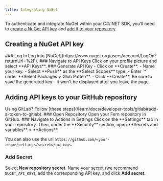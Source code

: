 ```yaml
---
title: Integrating NuGet
---
```


To authenticate and integrate NuGet within your C#/.NET SDK, you'll need to [create a NuGet API key](/learn/sdks/package-managers/nuget#creating-a-nuget-api-key) and [add it to your repository](/learn/sdks/package-managers/nuget#adding-api-keys-to-your-github-repository). 

## Creating a NuGet API key
<Steps>
### Log In
Log into [NuGet](https://www.nuget.org/users/account/LogOn?returnUrl=%2F). 
### Navigate to API Keys
Click on your profile picture and select **API Keys**. 
### Generate API Key
- Click on **Create**. 
- Name your key. 
- Select **Push** as the **Select Scopes** type.
- Enter `*` under **Select Packages > Glob Patten**. 
- Click **Create**. 

<Note title='Save your API key'>
Be sure to save the generated key - it won't be displayed after you leave the page. 
</Note>
</Steps>

## Adding API keys to your GitHub repository
<Info>
Using GitLab? Follow [these steps](/learn/docs/developer-tools/gitlab#add-a-token-to-gitlab). 
</Info>
<Steps>
### Open Repository
Open your Fern repository in GitHub.
### Navigate to Actions in Settings
Click on the **Settings** tab in your repository. Then, under the **Security** section, open **Secrets and variables** > **Actions**. 

You can also use the url `https://github.com/<your-repo>/settings/secrets/actions`.
### Add Secret
Select **New repository secret**. Name your secret (we recommend `NUGET_API_KEY`), add the corresponding API key, and click **Add secret**. 
</Steps>